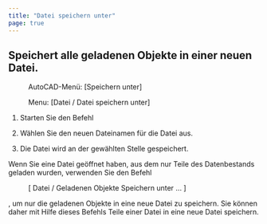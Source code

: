 ```yaml
---
title: "Datei speichern unter"
page: true
---
```

## Speichert alle geladenen Objekte in einer neuen Datei.
<GeoDesigner> <Menu>AutoCAD-Menü: [Speichern unter] </Menu> </GeoDesigner><GeoMapper> <Menu> Menu: [Datei / Datei speichern unter] </Menu> </GeoMapper>


1. Starten Sie den Befehl

2. W&#228;hlen Sie den neuen Dateinamen f&#252;r die Datei aus.

3. Die Datei wird an der gew&#228;hlten Stelle gespeichert.




<GeoMapper>
<Success>
Wenn Sie eine Datei ge&#246;ffnet haben, aus dem nur Teile des Datenbestands geladen wurden, verwenden Sie den Befehl  <Menu>[ Datei / Geladenen Objekte Speichern unter ... ]</Menu> , um nur die geladenen Objekte in eine neue Datei zu speichern. Sie k&#246;nnen daher mit Hilfe dieses Befehls Teile einer Datei in eine neue Datei speichern.
</Success>

</GeoMapper>
